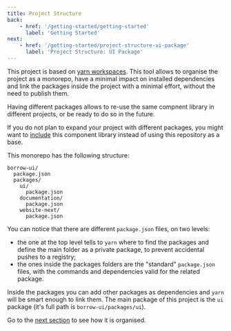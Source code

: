 ```yaml
---
title: Project Structure
back:
    - href: '/getting-started/getting-started'
      label: 'Getting Started'
next:
    - href: '/getting-started/project-structure-ui-package'
      label: 'Project Structure: UI Package'
---
```


This project is based on [yarn workspaces](https://yarnpkg.com/features/workspaces).
This tool allows to organise the project as a monorepo, have a minimal
impact on installed dependencies and link the packages inside the project
with a minimal effort, without the need to publish them.

Having different packages allows to re-use the same compnent library in
different projects, or be ready to do so in the future.

If you do not plan to expand your project with different packages, you might
want to [include](/getting-started/getting-started-include-in-an-existing-project)
this component library instead of using this repository as a base.

This monorepo has the following structure:

```
borrow-ui/
  package.json
  packages/
    ui/
      package.json
    documentation/
      package.json
    website-next/
      package.json
```

You can notice that there are different `package.json` files, on two levels:

-   the one at the top level tells to `yarn` where to find the packages and define the main folder as a private package,
    to prevent accidental pushes to a registry;
-   the ones inside the packages folders are the "standard" `package.json` files, with the commands and dependencies
    valid for the related package.

Inside the packages you can add other packages as dependencies and `yarn` will be smart enough to link them.
The main package of this project is the `ui` package (it's full path is `borrow-ui/packages/ui`).

Go to the [next section](/project-structure-ui-package) to see how it is organised.
